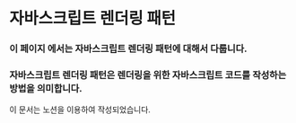 # 자바스크립트 렌더링 패턴

### 이 페이지 에서는 자바스크립트 렌더링 패턴에 대해서 다룹니다.

### 자바스크립트 렌더링 패턴은 렌더링을 위한 자바스크립트 코드를 작성하는 방법을 의미합니다.


이 문서는 노션을 이용하여 작성되었습니다.